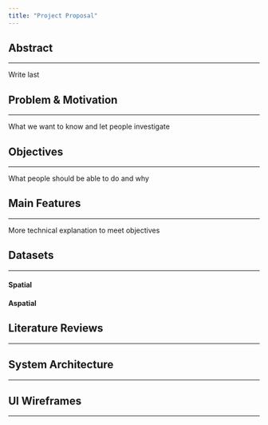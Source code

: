 ```yaml
---
title: "Project Proposal"
---
```


## Abstract

------------------------------------------------------------------------

Write last

## Problem & Motivation

------------------------------------------------------------------------

What we want to know and let people investigate

## Objectives

------------------------------------------------------------------------

What people should be able to do and why

## Main Features

------------------------------------------------------------------------

More technical explanation to meet objectives

## Datasets

------------------------------------------------------------------------

#### Spatial

#### Aspatial

## Literature Reviews

------------------------------------------------------------------------

## System Architecture

------------------------------------------------------------------------

## UI Wireframes

------------------------------------------------------------------------
